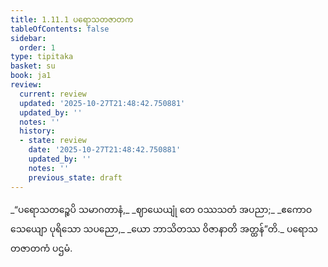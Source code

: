 ```yaml
---
title: 1.11.1 ပရောသတဇာတက
tableOfContents: false
sidebar:
  order: 1
type: tipitaka
basket: su
book: ja1
review:
  current: review
  updated: '2025-10-27T21:48:42.750881'
  updated_by: ''
  notes: ''
  history:
  - state: review
    date: '2025-10-27T21:48:42.750881'
    updated_by: ''
    notes: ''
    previous_state: draft
---
```



<ReviewStatus review={frontmatter.review} showDetails={true} />

<HypothesisAnnotation frontmatter={frontmatter} />

<DynamicBreadcrumb />

<Division number="101" book="ja1" e="ch" v="22" p="24">

<Paragraph number="225" type="verses" book="ja1">
_“ပရောသတဉ္စေပိ သမာဂတာနံ,_  
_ဈာယေယျုံ တေ ဝဿသတံ အပညာ;_  
_ဧကောဝ သေယျော ပုရိသော သပညော,_  
_ယော ဘာသိတဿ ဝိဇာနာတိ အတ္ထန်”တိ._  


</Paragraph>
</Division>

<Paragraph number="226" type="center" book="ja1">
ပရောသတဇာတကံ ပဌမံ.
</Paragraph>